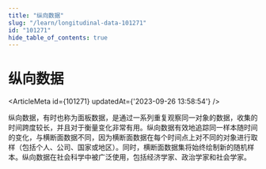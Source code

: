 ```yaml
---
title: "纵向数据"
slug: "/learn/longitudinal-data-101271"
id: "101271"
hide_table_of_contents: true
---
```



# 纵向数据

<ArticleMeta id={101271} updatedAt={'2023-09-26 13:58:54'} />
<div className='border-solid border-b border-t-0 my-4 border-[var(--ifm-color-gray-300)]' />

纵向数据，有时也称为面板数据，是通过一系列重复观察同一对象的数据，收集的时间跨度较长，并且对于衡量变化非常有用。纵向数据有效地追踪同一样本随时间的变化，与横断面数据不同，因为横断面数据在每个时间点上对不同的对象进行取样（包括个人、公司、国家或地区）。同时，横断面数据集将始终绘制新的随机样本。纵向数据在社会科学中被广泛使用，包括经济学家、政治学家和社会学家。
